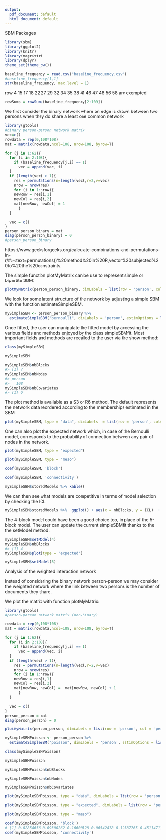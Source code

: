```yaml
---
output:
  pdf_document: default
  html_document: default
---
```


SBM Packages

```r
library(sbm)
library(ggplot2)
library(knitr)
library(magrittr)
library(dplyr)
theme_set(theme_bw())
```

```r
baseline_frequency = read.csv("baseline_frequency.csv")
#baseline_frequency[1,1]
str(baseline_frequency, max.level = 1) 
```
row 4 15 17 18 22 27 29 32 34 35 38 41 46 47 48 56 58 are exempted
```r
rowSums = rowSums(baseline_frequency[2:109])
```


We first consider the binary network where an edge is drawn between two persons when they do share a least one common network:
```r
library(gtools)
#binary person-person network matrix
vec=c()
rowdata = rep(0,108*108)
mat = matrix(rowdata,ncol=108, nrow=108, byrow=T)

for (j in 1:62){
  for (i in 2:108){
    if (baseline_frequency[j,i] == 1)
      vec = append(vec, i)
  }
  if (length(vec) > 1){
    res = permutations(n=length(vec),r=2,v=vec)
    nrow = nrow(res)
    for (i in 1:nrow){
    newRow = res[i,1]
    newCol = res[i,2]
    mat[newRow, newCol] = 1
      }
  }

  vec = c()
}
person_person_binary = mat
diag(person_person_binary) = 0
#person_person_binary

```

https://www.geeksforgeeks.org/calculate-combinations-and-permutations-in-r/#:~:text=permutations()%20method%20in%20R,vector%20subjected%20to%20the%20constraints.


The simple function plotMyMatrix can be use to represent simple or bipartite SBM:
```r
plotMyMatrix(person_person_binary, dimLabels = list(row = 'person', col = 'person') )
```

We look for some latent structure of the network by adjusting a simple SBM with the function estimateSimpleSBM.

```r
mySimpleSBM <- person_person_binary %>% 
  estimateSimpleSBM("bernoulli", dimLabels = 'person', estimOptions = list(verbosity = 0, plot = FALSE))
```

Once fitted, the user can manipulate the fitted model by accessing the various fields and methods enjoyed by the class simpleSBMfit. Most important fields and methods are recalled to the user via the show method:
```r
class(mySimpleSBM)

mySimpleSBM
```

```r
mySimpleSBM$nbBlocks
#> [1] 7
mySimpleSBM$nbNodes
#> person
#>   108
mySimpleSBM$nbCovariates
#> [1] 0
```

The plot method is available as a S3 or R6 method. The default represents the network data reordered according to the memberships estimated in the SBM
```r
plot(mySimpleSBM, type = "data", dimLabels  = list(row = 'person', col= 'person'))

```
One can also plot the expected network which, in case of the Bernoulli model, corresponds to the probability of connection between any pair of nodes in the network.
```r
plot(mySimpleSBM, type = "expected")
```

```r
plot(mySimpleSBM, type = "meso")
```

```r
coef(mySimpleSBM, 'block')

coef(mySimpleSBM, 'connectivity')
```

```r
mySimpleSBM$storedModels %>% kable()
```

We can then see what models are competitive in terms of model selection by checking the ICL
```r
mySimpleSBM$storedModels %>%  ggplot() + aes(x = nbBlocks, y = ICL)  + geom_line() + geom_point(alpha = 0.5)

```
The 4-block model could have been a good choice too, in place of the 5-block model. The user can update the current simpleSBMfit thanks to the the setModel method:
```r
mySimpleSBM$setModel(4)
mySimpleSBM$nbBlocks
#> [1] 4
mySimpleSBM$plot(type = 'expected')
```

```r
mySimpleSBM$setModel(5)
```

Analysis of the weighted interaction network

Instead of considering the binary network person-person we may consider the weighted network where the link between two persons is the number of documents they share.

We plot the matrix with function plotMyMatrix:

```r
library(gtools)
#person-person network matrix (non-binary)

rowdata = rep(0,108*108)
mat = matrix(rowdata,ncol=108, nrow=108, byrow=T)

for (j in 1:62){
  for (i in 2:108){
    if (baseline_frequency[j,i] == 1)
      vec = append(vec, i)
  }
  if (length(vec) > 1){
    res = permutations(n=length(vec),r=2,v=vec)
    nrow = nrow(res)
    for (i in 1:nrow){
    newRow = res[i,1]
    newCol = res[i,2]
    mat[newRow, newCol] =  mat[newRow, newCol] + 1
      }
  }

  vec = c()
}
person_person = mat
diag(person_person) = 0

```

```r

plotMyMatrix(person_person, dimLabels = list(row = 'person', col = 'person'))

```

```r
mySimpleSBMPoisson <- person_person %>% 
  estimateSimpleSBM("poisson", dimLabels = 'person', estimOptions = list(verbosity = 0, plot = FALSE))
```

```r
class(mySimpleSBMPoisson)

mySimpleSBMPoisson
```

```r
mySimpleSBMPoisson$nbBlocks

mySimpleSBMPoisson$nbNodes

mySimpleSBMPoisson$nbCovariates

```

```r
plot(mySimpleSBMPoisson, type = "data", dimLabels = list(row = 'person', col= 'person'))

```

```r
plot(mySimpleSBMPoisson, type = "expected", dimLabels = list(row = 'person', col= 'person'))

```

```r
plot(mySimpleSBMPoisson, type = "meso")
```

```r
coef(mySimpleSBMPoisson, 'block')
# [1] 0.02854656 0.09300262 0.16600128 0.06542478 0.19587765 0.45114711
coef(mySimpleSBMPoisson, 'connectivity')
```



